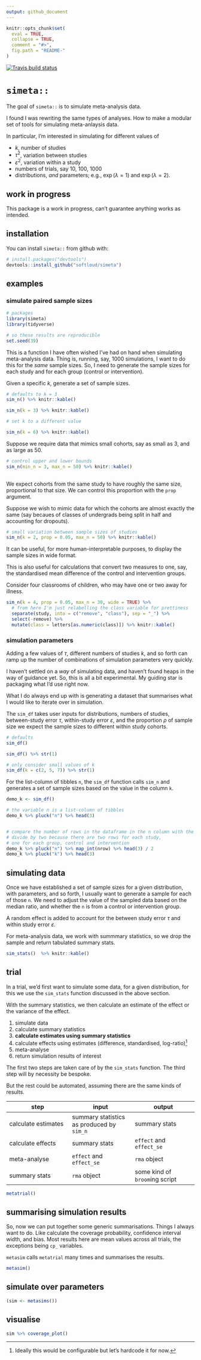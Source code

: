 ```yaml
---
output: github_document
---
```


<!-- README.md is generated from README.Rmd. Please edit that file -->

```r
knitr::opts_chunk$set(
  eval = TRUE,
  collapse = TRUE,
  comment = "#>",
  fig.path = "README-"
)
```

<!-- badges: start -->
[![Travis build status](https://travis-ci.org/softloud/simeta.svg?branch=master)](https://travis-ci.org/softloud/simeta)
<!-- badges: end -->

# `simeta::`

The goal of `simeta::` is to simulate meta-analysis data. 

I found I was rewriting the same types of analyses. How to make a modular set of tools for simulating meta-anlaysis data. 

In particular, I'm interested in simulating for different values of 

- $k$, number of studies
- $\tau^2$, variation between studies
- $\varepsilon^2$, variation within a study
- numbers of trials, say 10, 100, 1000
- distributions, _and_ parameters; e.g., $\exp(\lambda = 1)$ and $\exp(\lambda = 2)$. 

## work in progress

This package is a work in progress, can't guarantee anything works as intended.  

## installation

You can install `simeta::` from github with:

```r
# install.packages("devtools")
devtools::install_github("softloud/simeta")
```

## examples


### simulate paired sample sizes

```r
# packages
library(simeta)
library(tidyverse)

# so these results are reproducible
set.seed(39) 

```


This is a function I have often wished I've had on hand when simulating meta-analysis data. Thing is, running, say, 1000 simulations, I want to do this for the _same_ sample sizes. So, I need to generate the sample sizes for each study and for each group (control or intervention).   

Given a specific $k$, generate a set of sample sizes. 

```r

# defaults to k = 3
sim_n() %>% knitr::kable()

sim_n(k = 3) %>% knitr::kable()

# set k to a different value

sim_n(k = 6) %>% knitr::kable()


```

Suppose we require data that mimics small cohorts, say as small as 3, and as large as 50. 

```r
# control upper and lower bounds
sim_n(min_n = 3, max_n = 50) %>% knitr::kable()
 
```

We expect cohorts from the same study to have roughly the same size, proportional to that size. We can control this proportion with the `prop` argument.

Suppose we wish to mimic data for which the cohorts are almost exactly the same (say becaues of classes of undergrads being split in half and accounting for dropouts).

```r
# small variation between sample sizes of studies
sim_n(k = 2, prop = 0.05, max_n = 50) %>% knitr::kable()

```

It can be useful, for more human-interpretable purposes, to display the sample sizes in wide format. 

This is also useful for calculations that convert two measures to one, say, the standardised mean difference of the control and intervention groups. 

Consider four classrooms of children, who may have one or two away for illness.

```r
sim_n(k = 4, prop = 0.05, max_n = 30, wide = TRUE) %>%
  # from here I'm just relabelling the class variable for prettiness
  separate(study, into = c("remove", "class"), sep = "_") %>% 
  select(-remove) %>% 
  mutate(class = letters[as.numeric(class)]) %>% knitr::kable()
```


### simulation parameters

Adding a few values of $\tau$, different numbers of studies $k$, and so forth can ramp up the number of combinations of simulation parameters very quickly.  

I haven't settled on a _way_ of simulating data, and haven't found heaps in the way of guidance yet. So, this is all a bit experimental. My guiding star is packaging what I'd use right now. 

What I do always end up with is generating a dataset that summarises what I would like to iterate over in simulation. 

The `sim_df` takes user inputs for distributions, numbers of studies, between-study error $\tau$, within-study error $\varepsilon$, and the proportion $\rho$ of sample size we expect the sample sizes to different within study cohorts.

```r
# defaults
sim_df() 

sim_df() %>% str(1)

# only consider small values of k
sim_df(k = c(2, 5, 7)) %>% str(1)
```

For the list-column of tibbles `n`, the `sim_df` function calls `sim_n` and generates a set of sample sizes based on the value in the column `k`.

```r
demo_k <- sim_df() 

# the variable n is a list-column of tibbles
demo_k %>% pluck("n") %>% head(3)


# compare the number of rows in the dataframe in the n column with the k value
# divide by two because there are two rows for each study,
# one for each group, control and intervention
demo_k %>% pluck("n") %>% map_int(nrow) %>% head(3) / 2
demo_k %>% pluck("k") %>% head(3)

```

## simulating data

Once we have established a set of sample sizes for a given distribution, with parameters, and so forth, I usually want to generate a sample for each of those `n`. We need to adjust the value of the sampled data based on the median ratio, and whether the `n` is from a control or intervention group.

A random effect is added to account for the between study error $\tau$ and within study error $\varepsilon$. 

For meta-analysis data, we work with summmary statistics, so we drop the sample and return tabulated summary stats. 

```r
sim_stats()  %>% knitr::kable()
```

## trial

In a trial, we'd first want to simulate some data, for a given distribution, for this we use the `sim_stats` function discussed in the above section. 

With the summary statistics, we then calculate an estimate of the effect or the variance of the effect. 

1. simulate data
2. calculate summary statistics
3. **calculate estimates using summary statistics**
4. calculate effects using estimates (difference, standardised, log-ratio)[^1]
5. meta-analyse 
6. return simulation results of interest

[^1]: Ideally this would be configurable but let's hardcode it for now. 


The first two steps are taken care of by the `sim_stats` function. The third step will by necessity be bespoke. 

But the rest could be automated, assuming there are the same kinds of results. 

step | input | output |
-|-|-
calculate estimates | summary statistics as produced by `sim_n` | summary stats
calculate effects | summary stats | `effect` and `effect_se`
meta-analyse | `effect` and `effect_se` | `rma` object 
summary stats | `rma` object | some kind of `broom`ing script

```r
metatrial()
```

## summarising simulation results

So, now we can put together some generic summarisations. Things I always want to do. Like calculate the coverage probability, confidence interval width, and bias. Most results here are mean values across all trials, the exceptions being `cp_` variables.  

`metasim` calls `metatrial` many times and summarises the results.

```r
metasim()
```

## simulate over parameters

```r
(sim <- metasims())
```


## visualise

```r
sim %>% coverage_plot()
```



